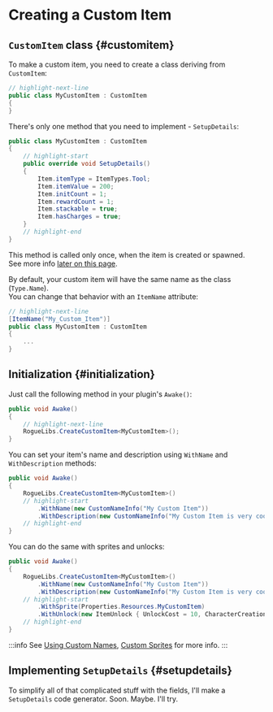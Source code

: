# Creating a Custom Item


## `CustomItem` class {#customitem}

To make a custom item, you need to create a class deriving from `CustomItem`:

```csharp title="MyCustomItem.cs"
// highlight-next-line
public class MyCustomItem : CustomItem
{
}
```

There's only one method that you need to implement - `SetupDetails`:

```csharp title="MyCustomItem.cs"
public class MyCustomItem : CustomItem
{
    // highlight-start
    public override void SetupDetails()
    {
        Item.itemType = ItemTypes.Tool;
        Item.itemValue = 200;
        Item.initCount = 1;
        Item.rewardCount = 1;
        Item.stackable = true;
        Item.hasCharges = true;
    }
    // highlight-end
}
```

This method is called only once, when the item is created or spawned.<br/>See more info [later on this page](#setupdetails).

By default, your custom item will have the same name as the class (`Type.Name`).<br/>You can change that behavior with an `ItemName` attribute:

```csharp title="MyCustomItem.cs"
// highlight-next-line
[ItemName("My_Custom_Item")]
public class MyCustomItem : CustomItem
{
    ...
}
```

## Initialization {#initialization}

Just call the following method in your plugin's `Awake()`:

```csharp title="MyCoolPlugin.cs"
public void Awake()
{
    // highlight-next-line
    RogueLibs.CreateCustomItem<MyCustomItem>();
}
```

You can set your item's name and description using `WithName` and `WithDescription` methods:

```csharp title="MyCoolPlugin.cs"
public void Awake()
{
    RogueLibs.CreateCustomItem<MyCustomItem>()
    // highlight-start
        .WithName(new CustomNameInfo("My Custom Item"))
        .WithDescription(new CustomNameInfo("My Custom Item is very cool and does a lot of great stuff"));
    // highlight-end
}
```

You can do the same with sprites and unlocks:

```csharp title="MyCoolPlugin.cs"
public void Awake()
{
    RogueLibs.CreateCustomItem<MyCustomItem>()
        .WithName(new CustomNameInfo("My Custom Item"))
        .WithDescription(new CustomNameInfo("My Custom Item is very cool and does a lot of great stuff"))
    // highlight-start
        .WithSprite(Properties.Resources.MyCustomItem)
        .WithUnlock(new ItemUnlock { UnlockCost = 10, CharacterCreationCost = 5 });
    // highlight-end
}
```

:::info
See [Using Custom Names](../dev-extra/names), [Custom Sprites](./dev-extra/sprites) for more info.
:::

## Implementing `SetupDetails` {#setupdetails}

To simplify all of that complicated stuff with the fields, I'll make a `SetupDetails` code generator. Soon. Maybe. I'll try.